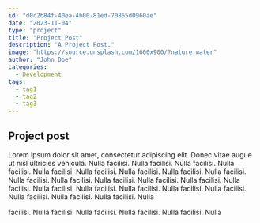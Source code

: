 ```yaml
---
id: "d0c2b84f-40ea-4b00-81ed-70865d0960ae"
date: "2023-11-04"
type: "project"
title: "Project Post"
description: "A Project Post."
image: "https://source.unsplash.com/1600x900/?nature,water"
author: "John Doe"
categories:
  - Development
tags:
  - tag1
  - tag2
  - tag3
---
```


## Project post

Lorem ipsum dolor sit amet, consectetur adipiscing elit. Donec vitae augue ut
nisl ultricies vehicula. Nulla facilisi. Nulla facilisi. Nulla facilisi. Nulla
facilisi. Nulla facilisi. Nulla facilisi. Nulla facilisi. Nulla facilisi. Nulla
facilisi. Nulla facilisi. Nulla facilisi. Nulla facilisi. Nulla facilisi. Nulla
facilisi. Nulla facilisi. Nulla facilisi. Nulla facilisi. Nulla facilisi. Nulla
facilisi. Nulla facilisi. Nulla facilisi. Nulla facilisi. Nulla facilisi. Nulla

facilisi. Nulla facilisi. Nulla facilisi. Nulla facilisi. Nulla facilisi. Nulla
